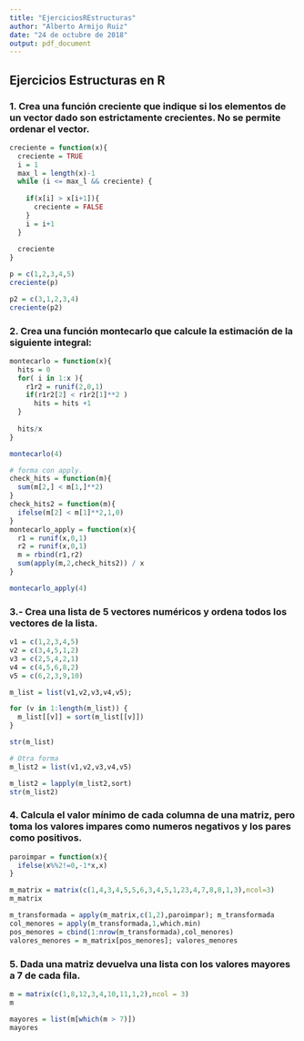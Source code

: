 ```yaml
---
title: "EjerciciosREstructuras"
author: "Alberto Armijo Ruiz"
date: "24 de octubre de 2018"
output: pdf_document
---
```

## Ejercicios Estructuras en R

### 1. Crea una función creciente que indique si los elementos de un vector dado son estrictamente crecientes. No se permite ordenar el vector.
```r
creciente = function(x){
  creciente = TRUE
  i = 1
  max_l = length(x)-1
  while (i <= max_l && creciente) {
    
    if(x[i] > x[i+1]){
      creciente = FALSE
    }
    i = i+1
  }
  
  creciente
}

p = c(1,2,3,4,5)
creciente(p)

p2 = c(3,1,2,3,4)
creciente(p2)

```


### 2. Crea una función montecarlo que calcule la estimación de la siguiente integral:
```r
montecarlo = function(x){
  hits = 0
  for( i in 1:x ){
    r1r2 = runif(2,0,1)
    if(r1r2[2] < r1r2[1]**2 )
      hits = hits +1
  }
  
  hits/x
}

montecarlo(4)

# forma con apply.
check_hits = function(m){
  sum(m[2,] < m[1,]**2)
}
check_hits2 = function(m){
  ifelse(m[2] < m[1]**2,1,0)
}
montecarlo_apply = function(x){
  r1 = runif(x,0,1)
  r2 = runif(x,0,1)
  m = rbind(r1,r2)
  sum(apply(m,2,check_hits2)) / x
}

montecarlo_apply(4)
```


### 3.- Crea una lista de 5 vectores numéricos y ordena todos los vectores de la lista.
```r
v1 = c(1,2,3,4,5)
v2 = c(3,4,5,1,2)
v3 = c(2,5,4,2,1)
v4 = c(4,5,6,8,2)
v5 = c(6,2,3,9,10)

m_list = list(v1,v2,v3,v4,v5);

for (v in 1:length(m_list)) {
  m_list[[v]] = sort(m_list[[v]])
}

str(m_list)

# Otra forma
m_list2 = list(v1,v2,v3,v4,v5)

m_list2 = lapply(m_list2,sort)
str(m_list2)
```

### 4. Calcula el valor mínimo de cada columna de una matriz, pero toma los valores impares como numeros negativos y los pares como positivos.
```r
paroimpar = function(x){
  ifelse(x%%2!=0,-1*x,x) 
}

m_matrix = matrix(c(1,4,3,4,5,5,6,3,4,5,1,23,4,7,8,8,1,3),ncol=3)
m_matrix

m_transformada = apply(m_matrix,c(1,2),paroimpar); m_transformada
col_menores = apply(m_transformada,1,which.min)
pos_menores = cbind(1:nrow(m_transformada),col_menores)
valores_menores = m_matrix[pos_menores]; valores_menores
```

### 5. Dada una matriz devuelva una lista con los valores mayores a 7 de cada fila.
```r
m = matrix(c(1,8,12,3,4,10,11,1,2),ncol = 3)
m

mayores = list(m[which(m > 7)])
mayores
```

